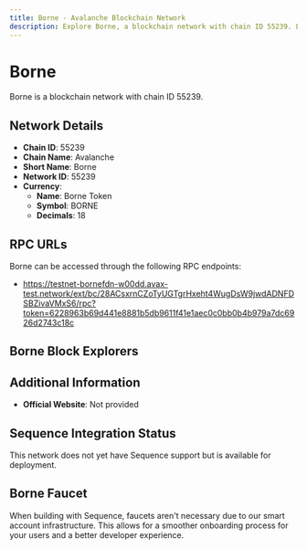 ```yaml
--- 
title: Borne - Avalanche Blockchain Network
description: Explore Borne, a blockchain network with chain ID 55239. Learn about its native currency, Borne Token, and how to interact with the network.
---
```


# Borne

Borne is a blockchain network with chain ID 55239.

## Network Details

- **Chain ID**: 55239
- **Chain Name**: Avalanche
- **Short Name**: Borne
- **Network ID**: 55239
- **Currency**: 
  - **Name**: Borne Token
  - **Symbol**: BORNE
  - **Decimals**: 18

## RPC URLs

Borne can be accessed through the following RPC endpoints:

- https://testnet-bornefdn-w00dd.avax-test.network/ext/bc/28ACsxrnCZoTyUGTgrHxeht4WugDsW9jwdADNFDSBZivaVMxS6/rpc?token=6228963b69d441e8881b5db9611f41e1aec0c0bb0b4b979a7dc6926d2743c18c

## Borne Block Explorers



## Additional Information

- **Official Website**: Not provided

## Sequence Integration Status

This network does not yet have Sequence support but is available for deployment.

## Borne Faucet

When building with Sequence, faucets aren't necessary due to our smart account infrastructure. This allows for a smoother onboarding process for your users and a better developer experience.
